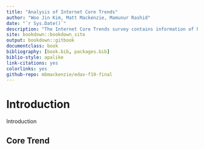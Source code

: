 ```yaml
--- 
title: "Analysis of Internet Core Trends"
author: "Woo Jin Kim, Matt Mackenzie, Mamunur Rashid"
date: "`r Sys.Date()`"
description: "The Internet Core Trends survey contains information of how americans view and use the internet."
site: bookdown::bookdown_site
output: bookdown::gitbook
documentclass: book
bibliography: [book.bib, packages.bib]
biblio-style: apalike
link-citations: yes
colorlinks: yes
github-repo: mbmackenzie/edav-f19-final
---
```


# Introduction {-}

Introduction

## Core Trend